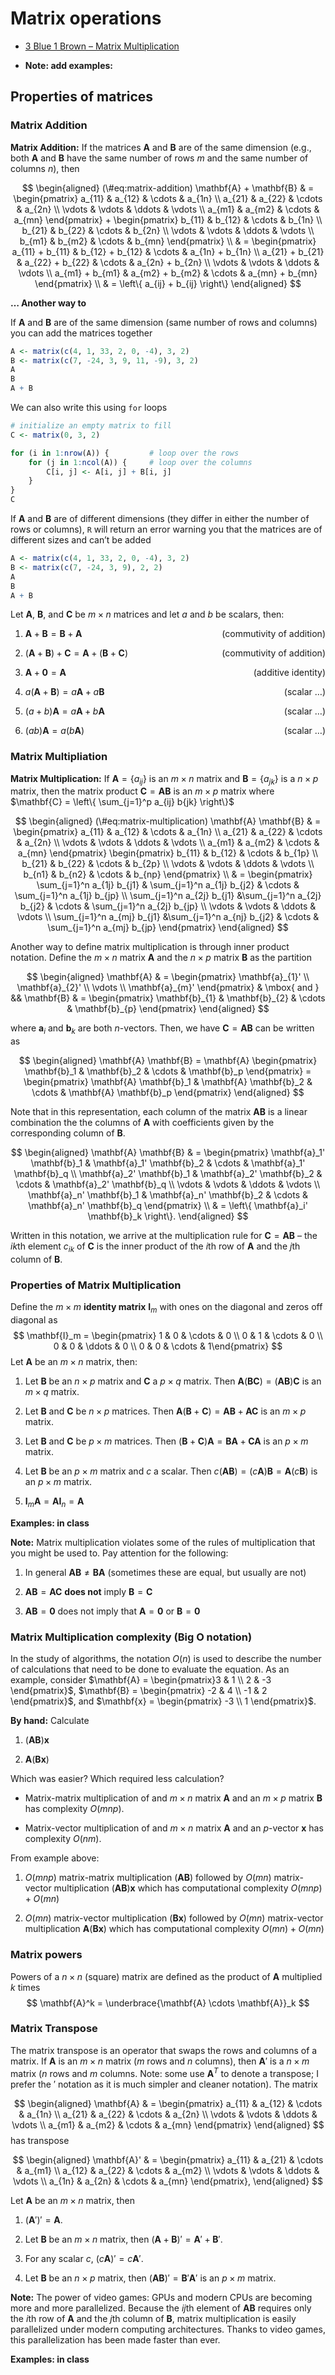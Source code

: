 # Matrix operations {#matrix-operations}

- [3 Blue 1 Brown -- Matrix Multiplication](https://www.3blue1brown.com/lessons/matrix-multiplication)

* **Note: add examples:**




## Properties of matrices

### Matrix Addition

**Matrix Addition:** If the matrices $\mathbf{A}$ and $\mathbf{B}$ are of the same dimension (e.g., both $\mathbf{A}$ and $\mathbf{B}$ have the same number of rows $m$ and the same number of columns $n$), then

$$
\begin{aligned}
(\#eq:matrix-addition)
\mathbf{A} + \mathbf{B} & = \begin{pmatrix} a_{11} & a_{12} & \cdots & a_{1n} \\
a_{21} & a_{22} & \cdots & a_{2n} \\
\vdots & \vdots & \ddots & \vdots \\
a_{m1} & a_{m2} & \cdots & a_{mn}
\end{pmatrix} + 
\begin{pmatrix} b_{11} & b_{12} & \cdots & b_{1n} \\
b_{21} & b_{22} & \cdots & b_{2n} \\
\vdots & \vdots & \ddots & \vdots \\
b_{m1} & b_{m2} & \cdots & b_{mn}
\end{pmatrix} \\
& = \begin{pmatrix} a_{11} + b_{11} & b_{12} + b_{12} & \cdots & a_{1n} + b_{1n} \\
a_{21} + b_{21} & a_{22} + b_{22} & \cdots & a_{2n} + b_{2n} \\
\vdots & \vdots & \ddots & \vdots \\
a_{m1} + b_{m1} & a_{m2} + b_{m2} & \cdots & a_{mn} + b_{mn}
\end{pmatrix} \\
& = \left\{ a_{ij} + b_{ij} \right\}
\end{aligned}
$$

**... Another way to **

If $\mathbf{A}$ and $\mathbf{B}$ are of the same dimension (same number of rows and columns) you can add the matrices together

```r
A <- matrix(c(4, 1, 33, 2, 0, -4), 3, 2)
B <- matrix(c(7, -24, 3, 9, 11, -9), 3, 2)
A
B
A + B
```


We can also write this using `for` loops

```r
# initialize an empty matrix to fill
C <- matrix(0, 3, 2)

for (i in 1:nrow(A)) {         # loop over the rows
    for (j in 1:ncol(A)) {     # loop over the columns
        C[i, j] <- A[i, j] + B[i, j]
    }
}
C
```

If $\mathbf{A}$ and $\mathbf{B}$ are of different dimensions (they differ in either the number of rows or columns), `R` will return an error warning you that the matrices are of different sizes and can't be added

```r
A <- matrix(c(4, 1, 33, 2, 0, -4), 3, 2)
B <- matrix(c(7, -24, 3, 9), 2, 2)
A
B
A + B
```


:::{.theorem}
Let $\mathbf{A}$, $\mathbf{B}$, and $\mathbf{C}$ be $m \times n$ matrices and let $a$ and $b$ be scalars, then:

1) $\mathbf{A} + \mathbf{B}  = \mathbf{B} + \mathbf{A}$ \hfill [(commutivity of addition)]{style="float:right"}

2)  $(\mathbf{A} + \mathbf{B}) + \mathbf{C} = \mathbf{A} + (\mathbf{B} + \mathbf{C})$ \hfill [(commutivity of addition)]{style="float:right"}

3) $\mathbf{A} + \mathbf{0}  = \mathbf{A}$  \hfill [(additive identity)]{style="float:right"}

4) $a (\mathbf{A} + \mathbf{B}) = a \mathbf{A} + a \mathbf{B}$ \hfill [(scalar ...)]{style="float:right"}

5) $(a + b)\mathbf{A} = a \mathbf{A} + b \mathbf{A}$ \hfill [(scalar ...)]{style="float:right"} 

6) $(ab)\mathbf{A} = a (b\mathbf{A})$ \hfill [(scalar ...)]{style="float:right"} 
:::

### Matrix Multipliation


**Matrix Multiplication:** If $\mathbf{A} = \left\{ a_{ij} \right\}$ is an $m \times n$ matrix and $\mathbf{B} = \left\{ a_{jk} \right\}$ is a $n \times p$ matrix, then the matrix product $\mathbf{C} = \mathbf{A} \mathbf{B}$ is an $m \times p$ matrix where $\mathbf{C} = \left\{ \sum_{j=1}^p a_{ij} b{jk} \right\}$


$$
\begin{aligned}
(\#eq:matrix-multiplication)
\mathbf{A} \mathbf{B} & = \begin{pmatrix} a_{11} & a_{12} & \cdots & a_{1n} \\
a_{21} & a_{22} & \cdots & a_{2n} \\
\vdots & \vdots & \ddots & \vdots \\
a_{m1} & a_{m2} & \cdots & a_{mn}
\end{pmatrix} 
\begin{pmatrix} b_{11} & b_{12} & \cdots & b_{1p} \\
b_{21} & b_{22} & \cdots & b_{2p} \\
\vdots & \vdots & \ddots & \vdots \\
b_{n1} & b_{n2} & \cdots & b_{np}
\end{pmatrix} \\
& = \begin{pmatrix} \sum_{j=1}^n a_{1j} b_{j1} & \sum_{j=1}^n a_{1j} b_{j2} & \cdots & \sum_{j=1}^n a_{1j} b_{jp} \\
\sum_{j=1}^n a_{2j} b_{j1} &\sum_{j=1}^n a_{2j} b_{j2} & \cdots & \sum_{j=1}^n a_{2j} b_{jp} \\
\vdots & \vdots & \ddots & \vdots \\
\sum_{j=1}^n a_{mj} b_{j1} &\sum_{j=1}^n a_{nj} b_{j2} & \cdots & \sum_{j=1}^n a_{mj} b_{jp}
\end{pmatrix} 
\end{aligned}
$$


Another way to define matrix multiplication is through inner product notation. Define the $m \times n$ matrix $\mathbf{A}$ and the $n \times p$ matrix $\mathbf{B}$ as the partition

$$
\begin{aligned}
\mathbf{A} & = \begin{pmatrix} \mathbf{a}_{1}' \\
\mathbf{a}_{2}' \\ 
\vdots \\
\mathbf{a}_{m}' \end{pmatrix}
& \mbox{ and } 
&& \mathbf{B} & = \begin{pmatrix} \mathbf{b}_{1} & \mathbf{b}_{2} & \cdots & \mathbf{b}_{p} \end{pmatrix} 
\end{aligned}
$$

where $\mathbf{a}_i$ and $\mathbf{b}_k$ are both $n$-vectors. Then, we have $\mathbf{C} = \mathbf{A} \mathbf{B}$ can be written as

$$
\begin{aligned}
\mathbf{A} \mathbf{B}  = \mathbf{A} \begin{pmatrix} \mathbf{b}_1 & \mathbf{b}_2 & \cdots & \mathbf{b}_p
\end{pmatrix}  = \begin{pmatrix} \mathbf{A} \mathbf{b}_1 & \mathbf{A} \mathbf{b}_2 & \cdots & \mathbf{A} \mathbf{b}_p
\end{pmatrix} 
\end{aligned}
$$
 
Note that in this representation, each column of the matrix $\mathbf{A}\mathbf{B}$ is a linear combination the the columns of $\mathbf{A}$ with coefficients given by the corresponding column of $\mathbf{B}$.
 
$$
\begin{aligned}
\mathbf{A} \mathbf{B} & = \begin{pmatrix} \mathbf{a}_1' \mathbf{b}_1 & \mathbf{a}_1' \mathbf{b}_2 & \cdots & \mathbf{a}_1' \mathbf{b}_q \\
\mathbf{a}_2' \mathbf{b}_1 & \mathbf{a}_2' \mathbf{b}_2 & \cdots & \mathbf{a}_2' \mathbf{b}_q \\
\vdots & \vdots & \ddots & \vdots \\
\mathbf{a}_n' \mathbf{b}_1 & \mathbf{a}_n' \mathbf{b}_2  & \cdots & \mathbf{a}_n' \mathbf{b}_q
\end{pmatrix} \\
& = \left\{ \mathbf{a}_i' \mathbf{b}_k  \right\}.
\end{aligned}
$$
 
Written in this notation, we arrive at the multiplication rule for $\mathbf{C} = \mathbf{A} \mathbf{B}$ -- the $ik$th element $c_{ik}$ of $\mathbf{C}$ is the inner product of the $i$th row of $\mathbf{A}$ and the $j$th column of $\mathbf{B}$.


### Properties of Matrix Multiplication

Define the $m \times m$ **identity matrix** $\mathbf{I}_m$ with ones on the diagonal and zeros off diagonal as
$$
\mathbf{I}_m = \begin{pmatrix} 1 & 0 & \cdots & 0 \\ 0 & 1 & \cdots & 0 \\ 0 & 0 & \ddots & 0 \\ 0 & 0 & \cdots & 1\end{pmatrix}
$$
Let $\mathbf{A}$ be an $m \times n$ matrix, then:

1) Let $\mathbf{B}$ be an $n \times p$ matrix and $\mathbf{C}$ a $p \times q$ matrix. Then $\mathbf{A}(\mathbf{B}\mathbf{C}) = (\mathbf{A}\mathbf{B})\mathbf{C}$ is an $m \times q$ matrix.

2) Let $\mathbf{B}$ and $\mathbf{C}$ be $n \times p$ matrices. Then $\mathbf{A}(\mathbf{B} + \mathbf{C}) = \mathbf{A}\mathbf{B} + \mathbf{A}\mathbf{C}$ is an $m \times p$ matrix.

3) Let $\mathbf{B}$ and $\mathbf{C}$ be $p \times m$ matrices. Then $(\mathbf{B} + \mathbf{C})\mathbf{A} = \mathbf{B}\mathbf{A} + \mathbf{C}\mathbf{A}$ is an $p \times m$ matrix.

4) Let $\mathbf{B}$ be an $p \times m$ matrix and $c$ a scalar. Then $c(\mathbf{A} \mathbf{B}) = (c \mathbf{A}) \mathbf{B} = \mathbf{A}(c\mathbf{B})$ is an $p \times m$ matrix.

5) $\mathbf{I}_m \mathbf{A} = \mathbf{A} \mathbf{I}_n = \mathbf{A}$


**Examples: in class**

**Note:** Matrix multiplication violates some of the rules of multiplication that you might be used to. Pay attention for the following:

1) In general $\mathbf{A} \mathbf{B} \neq \mathbf{B} \mathbf{A}$ (sometimes these are equal, but usually are not)

2) $\mathbf{A}\mathbf{B} = \mathbf{A} \mathbf{C}$ **does not** imply $\mathbf{B} = \mathbf{C}$

3) $\mathbf{A}\mathbf{B} = \mathbf{0}$ does not imply that $\mathbf{A} = \mathbf{0}$ or $\mathbf{B} = \mathbf{0}$



### Matrix Multiplication complexity (Big O notation)

In the study of algorithms, the notation $O(n)$ is used to describe the number of calculations that need to be done to evaluate the equation. As an example, consider $\mathbf{A} = \begin{pmatrix}3 & 1 \\ 2 & -3 \end{pmatrix}$, $\mathbf{B} = \begin{pmatrix} -2 & 4 \\ -1 & 2 \end{pmatrix}$, and $\mathbf{x} = \begin{pmatrix} -3 \\ 1 \end{pmatrix}$. 

**By hand:** Calculate 

1) $(\mathbf{A} \mathbf{B}) \mathbf{x}$

2) $\mathbf{A} (\mathbf{B} \mathbf{x})$

Which was easier? Which required less calculation?

* Matrix-matrix multiplication of and $m \times n$ matrix $\mathbf{A}$ and an $m \times p$ matrix $\mathbf{B}$ has complexity $O(m n p)$.

* Matrix-vector multiplication of and $m \times n$ matrix $\mathbf{A}$ and an $p$-vector $\mathbf{x}$ has complexity $O(n m)$.

From example above:

1) $O(m n p)$ matrix-matrix multiplication $(\mathbf{A} \mathbf{B})$ followed by $O(m n)$ matrix-vector multiplication $(\mathbf{A} \mathbf{B}) \mathbf{x}$ which has computational complexity $O(m n p) + O(m n)$

2) $O(m n)$ matrix-vector multiplication $(\mathbf{B} \mathbf{x})$ followed by $O(m n)$ matrix-vector multiplication $\mathbf{A} (\mathbf{B} \mathbf{x})$ which has computational complexity $O(m n) + O(m n)$


### Matrix powers

Powers of a $n \times n$ (square) matrix are defined as the product of $\mathbf{A}$ multiplied $k$ times
$$
\mathbf{A}^k = \underbrace{\mathbf{A} \cdots \mathbf{A}}_k
$$

### Matrix Transpose


The matrix transpose is an operator that swaps the rows and columns of a matrix. If $\mathbf{A}$ is an $m \times n$ matrix ($m$ rows and $n$ columns), then $\mathbf{A}'$ is a $n \times m$ matrix ($n$ rows and $m$ columns. Note: some use $\mathbf{A}^T$ to denote a transpose; I prefer the $'$ notation as it is much simpler and cleaner notation). The matrix 

$$
\begin{aligned}
\mathbf{A} & = \begin{pmatrix} a_{11} & a_{12} & \cdots & a_{1n} \\
a_{21} & a_{22} & \cdots & a_{2n} \\
\vdots & \vdots & \ddots & \vdots \\
a_{m1} & a_{m2} & \cdots & a_{mn}
\end{pmatrix}
\end{aligned}
$$
has transpose

$$
\begin{aligned}
\mathbf{A}' & = \begin{pmatrix} a_{11} & a_{21} & \cdots & a_{m1} \\
a_{12} & a_{22} & \cdots & a_{m2} \\
\vdots & \vdots & \ddots & \vdots \\
a_{1n} & a_{2n} & \cdots & a_{mn}
\end{pmatrix},
\end{aligned}
$$

:::{.theorem}
Let $\mathbf{A}$ be an $m \times n$ matrix, then

1) $(\mathbf{A}')' = \mathbf{A}$.

2) Let $\mathbf{B}$ be an $m \times n$ matrix, then $(\mathbf{A} + \mathbf{B})' = \mathbf{A}' + \mathbf{B}'$.

3) For any scalar $c$, $(c \mathbf{A})' = c \mathbf{A}'$.

4) Let $\mathbf{B}$ be an $n \times p$ matrix, then $( \mathbf{A} \mathbf{B})' = \mathbf{B}' \mathbf{A}'$ is an $p \times m$ matrix.

:::

**Note:** The power of video games: GPUs and modern CPUs are becoming more and more parallelized. Because the $ij$th element of $\mathbf{A}\mathbf{B}$ requires only the $i$th row of $\mathbf{A}$ and the $j$th column of $\mathbf{B}$, matrix multiplication is easily parallelized under modern computing architectures. Thanks to video games, this parallelization has been made faster than ever.


**Examples: in class**








<!-- ## Direct Sums -->

<!-- **Direct Sums:** For the $n \times p$ matrix $\mathbf{A}$ and the $m \times q$ matrix $\mathbf{B}$, the direct sum is -->

<!-- $$ -->
<!-- \begin{aligned} -->
<!-- \mathbf{C} & = \mathbf{A} \bigoplus \mathbf{B} \\ -->
<!-- & = \begin{pmatrix} \mathbf{A} & \mathbf{0}_{n \times q} \\ -->
<!-- \mathbf{0}_{m \times p} & \mathbf{B} -->
<!-- \end{pmatrix} \\ -->
<!-- \end{aligned} -->
<!-- $$ -->

<!-- where $\mathbf{0}_{n \times q}$ and $\mathbf{0}_{m \times p}$ is an are $n \times q$ and $m \times p$ matrices of all 0s, respectively.  -->

<!-- The direct sum can be generalized to any arbitrary number of matrices as  -->
<!-- $$ -->
<!-- \begin{aligned} -->
<!-- \mathbf{C} & = \bigoplus_{i=1}^K \mathbf{A}_i \\ -->
<!-- & = \begin{pmatrix} \mathbf{A}_1 & \mathbf{0} & \cdots & \mathbf{0} \\ -->
<!-- \mathbf{0} & \mathbf{A}_2 &  \cdots & \mathbf{0} \\ -->
<!-- \vdots & \vdots & \ddots & \vdots \\ -->
<!-- \mathbf{0} & \mathbf{0} & \cdots & \mathbf{A}_K \\ -->
<!-- \end{pmatrix} \\ -->
<!-- \end{aligned} -->
<!-- $$ -->

<!-- where the matrices $\mathbf{0}$ are all zeros of the appropriate dimension. -->










